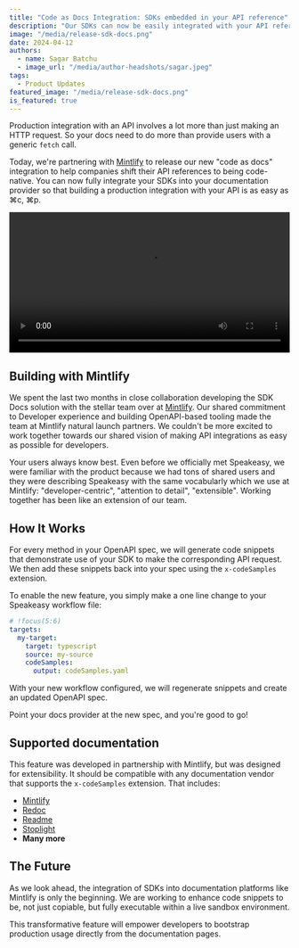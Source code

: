 ```yaml
---
title: "Code as Docs Integration: SDKs embedded in your API reference"
description: "Our SDKs can now be easily integrated with your API reference to make your docs code-native."
image: "/media/release-sdk-docs.png"
date: 2024-04-12
authors:
  - name: Sagar Batchu
  - image_url: "/media/author-headshots/sagar.jpeg"
tags:
  - Product Updates
featured_image: "/media/release-sdk-docs.png"
is_featured: true
---
```



Production integration with an API involves a lot more than just making an HTTP request. So your docs need to do more than provide users with a generic `fetch` call.

Today, we're partnering with [Mintlify](https://mintlify.com/) to release our new "code as docs" integration to help companies shift their API references to being code-native. You can now fully integrate your SDKs into your documentation provider so that building a production integration with your API is as easy as ⌘c, ⌘p.

<div className="mt-10">
  <video controls={false} loop={true} autoPlay={true} width="100%">
    <source src={snippets_url} type="video/mp4" />
  </video>
</div>

## Building with Mintlify

We spent the last two months in close collaboration developing the SDK Docs solution with the stellar team over at [Mintlify](https://mintlify.com/docs/integrations/sdks/speakeasy). Our shared commitment to Developer experience and building OpenAPI-based tooling made the team at Mintlify natural launch partners. We couldn't be more excited to work together towards our shared vision of making API integrations as easy as possible for developers.

<div className="Testimonial"
  data-variant="dark"
  data-avatar="/media/quote-headshots/han-wang.jpeg"
  data-quoted="Han Wang, Co-founder @ Mintlify"
>
  Your users always know best. Even before we officially met Speakeasy, we were
  familiar with the product because we had tons of shared users and they were
  describing Speakeasy with the same vocabularly which we use at Mintlify:
  "developer-centric", "attention to detail", "extensible". Working together has
  been like an extension of our team.
</div>

## How It Works

For every method in your OpenAPI spec, we will generate code snippets that demonstrate use of your SDK to make the corresponding API request. We then add these snippets back into your spec using the `x-codeSamples` extension.

To enable the new feature, you simply make a one line change to your Speakeasy workflow file:

```yaml .speakeasy/workflow.yaml
# !focus(5:6)
targets:
  my-target:
    target: typescript
    source: my-source
    codeSamples:
      output: codeSamples.yaml
```

With your new workflow configured, we will regenerate snippets and create an updated OpenAPI spec.

Point your docs provider at the new spec, and you're good to go!

## Supported documentation

This feature was developed in partnership with Mintlify, but was designed for extensibility. It should be compatible with any documentation vendor that supports the `x-codeSamples` extension. That includes:

- [Mintlify](https://mintlify.com/docs/integrations/sdks/speakeasy)
- [Redoc](https://redocly.com/)
- [Readme](https://readme.com/)
- [Stoplight](https://stoplight.io/)
- **Many more**

## The Future

As we look ahead, the integration of SDKs into documentation platforms like Mintlify is only the beginning. We are working to enhance code snippets to be, not just copiable, but fully executable within a live sandbox environment.

This transformative feature will empower developers to bootstrap production usage directly from the documentation pages.
